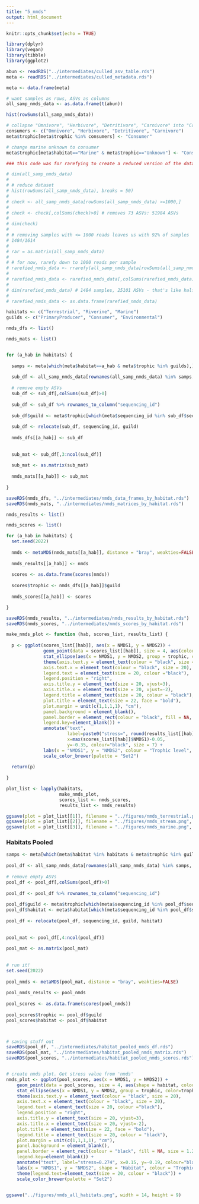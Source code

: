 ```yaml
---
title: "5_nmds"
output: html_document
---
```


```r
knitr::opts_chunk$set(echo = TRUE)
```

```r

library(dplyr)
library(vegan)
library(tibble)
library(ggplot2)

```

```r

abun <- readRDS("../intermediates/culled_asv_table.rds")
meta <- readRDS("../intermediates/culled_metadata.rds")

meta <- data.frame(meta)

```

```r

# want samples as rows, ASVs as columns
all_samp_nmds_data <- as.data.frame(t(abun))

hist(rowSums(all_samp_nmds_data))

# collapse "Omnivore", "Herbivore", "Detritivore", "Carnivore" into "Consumer"
consumers <- c("Omnivore", "Herbivore", "Detritivore", "Carnivore")
meta$trophic[meta$trophic %in% consumers] <- "Consumer"

# change marine unknown to consumer
meta$trophic[meta$habitat=="Marine" & meta$trophic=="Unknown"] <- "Consumer"

```

```r
### this code was for rarefying to create a reduced version of the dataset that would hopefully play better with metaMDS and other distance-matrix based analyses, but the full dataset works for now

# dim(all_samp_nmds_data)
# 
# # reduce dataset
# hist(rowSums(all_samp_nmds_data), breaks = 50)
# 
# check <- all_samp_nmds_data[rowSums(all_samp_nmds_data) >=1000,]
# 
# check <- check[,colSums(check)>0] # removes 73 ASVs: 51984 ASVs
# 
# dim(check)
# 
# # removing samples with <= 1000 reads leaves us with 92% of samples
# 1484/1614
# 
# rar = as.matrix(all_samp_nmds_data)
# 
# # for now, rarefy down to 1000 reads per sample
# rarefied_nmds_data <- rrarefy(all_samp_nmds_data[rowSums(all_samp_nmds_data)>=1000,], sample = 1000)
# 
# rarefied_nmds_data <- rarefied_nmds_data[,colSums(rarefied_nmds_data)>0]
# 
# dim(rarefied_nmds_data) # 1484 samples, 25101 ASVs - that's like half of ASVs
# 
# rarefied_nmds_data <- as.data.frame(rarefied_nmds_data)


```



```r

habitats <- c("Terrestrial", "Riverine", "Marine")
guilds <- c("PrimaryProducer", "Consumer", "Environmental")

nmds_dfs <- list()

nmds_mats <- list()


for (a_hab in habitats) {
  
  samps <- meta[which(meta$habitat==a_hab & meta$trophic %in% guilds),][["sequencing_id"]]
  
  sub_df <- all_samp_nmds_data[rownames(all_samp_nmds_data) %in% samps, ]
  
  # remove empty ASVs
  sub_df <- sub_df[,colSums(sub_df)>0]
  
  sub_df <- sub_df %>% rownames_to_column("sequencing_id")
  
  sub_df$guild <- meta$trophic[which(meta$sequencing_id %in% sub_df$sequencing_id)]
  
  sub_df <- relocate(sub_df, sequencing_id, guild)
  
  nmds_dfs[[a_hab]] <- sub_df
  
  
  sub_mat <- sub_df[,3:ncol(sub_df)]
  
  sub_mat <- as.matrix(sub_mat)
  
  nmds_mats[[a_hab]] <- sub_mat
  
}

saveRDS(nmds_dfs, "../intermediates/nmds_data_frames_by_habitat.rds")
saveRDS(nmds_mats, "../intermediates/nmds_matrices_by_habitat.rds")


```



```r

nmds_results <- list()

nmds_scores <- list()

for (a_hab in habitats) {
  set.seed(2022)
  
  nmds <- metaMDS(nmds_mats[[a_hab]], distance = "bray", weakties=FALSE)
  
  nmds_results[[a_hab]] <- nmds
  
  scores <- as.data.frame(scores(nmds))
  
  scores$trophic <- nmds_dfs[[a_hab]]$guild
  
  nmds_scores[[a_hab]] <- scores

}

saveRDS(nmds_results, "../intermediates/nmds_results_by_habitat.rds")
saveRDS(nmds_scores, "../intermediates/nmds_scores_by_habitat.rds")

```

```r

make_nmds_plot <- function (hab, scores_list, results_list) {
  
  p <- ggplot(scores_list[[hab]], aes(x = NMDS1, y = NMDS2)) +
              geom_point(data = scores_list[[hab]], size = 4, aes(colour = trophic))+
              stat_ellipse(aes(x = NMDS1, y = NMDS2, group = trophic, color=trophic), level = 0.50, size=1) +
              theme(axis.text.y = element_text(colour = "black", size = 20),
              axis.text.x = element_text(colour = "black", size = 20),
              legend.text = element_text(size = 20, colour ="black"),
              legend.position = "right",
              axis.title.y = element_text(size = 20, vjust=3),
              axis.title.x = element_text(size = 20, vjust=-2),
              legend.title = element_text(size = 20, colour = "black"),
              plot.title = element_text(size = 22, face = "bold"),
              plot.margin = unit(c(1,1,1,1), "cm"),
              panel.background = element_blank(),
              panel.border = element_rect(colour = "black", fill = NA, size = 1.2),
              legend.key=element_blank()) +
              annotate("text", 
                       label=paste0("stress=", round(results_list[[hab]]$stress, 3)), 
                       x=max(scores_list[[hab]]$NMDS1)-0.05, 
                       y=-0.35, colour="black", size = 7) +
              labs(x = "NMDS1", y = "NMDS2", colour = "Trophic level", title = hab) +
              scale_color_brewer(palette = "Set2")
  
  return(p)
  
}

plot_list <- lapply(habitats,
                    make_nmds_plot,
                    scores_list <- nmds_scores,
                    results_list <- nmds_results)

ggsave(plot = plot_list[[1]], filename = "../figures/nmds_terrestrial.png", width = 14, height = 9)
ggsave(plot = plot_list[[2]], filename = "../figures/nmds_stream.png", width = 14, height = 9)
ggsave(plot = plot_list[[3]], filename = "../figures/nmds_marine.png", width = 14, height = 9)


```


### Habitats Pooled

```r

samps <- meta[which(meta$habitat %in% habitats & meta$trophic %in% guilds),][["sequencing_id"]]
  
pool_df <- all_samp_nmds_data[rownames(all_samp_nmds_data) %in% samps, ]
  
# remove empty ASVs
pool_df <- pool_df[,colSums(pool_df)>0]
  
pool_df <- pool_df %>% rownames_to_column("sequencing_id")
  
pool_df$guild <- meta$trophic[which(meta$sequencing_id %in% pool_df$sequencing_id)]
pool_df$habitat <- meta$habitat[which(meta$sequencing_id %in% pool_df$sequencing_id)]
  
pool_df <- relocate(pool_df, sequencing_id, guild, habitat)
  
  
pool_mat <- pool_df[,4:ncol(pool_df)]
  
pool_mat <- as.matrix(pool_mat)
  
  
# run it!
set.seed(2022)
  
pool_nmds <- metaMDS(pool_mat, distance = "bray", weakties=FALSE)
  
pool_nmds_results <- pool_nmds
  
pool_scores <- as.data.frame(scores(pool_nmds))
  
pool_scores$trophic <- pool_df$guild
pool_scores$habitat <- pool_df$habitat



# saving stuff out
saveRDS(pool_df, "../intermediates/habitat_pooled_nmds_df.rds")
saveRDS(pool_mat, "../intermediates/habitat_pooled_nmds_matrix.rds")
saveRDS(pool_scores, "../intermediates/habitat_pooled_nmds_scores.rds")



```


```r

# create nmds plot. Get stress value from 'nmds'
nmds_plot <- ggplot(pool_scores, aes(x = NMDS1, y = NMDS2)) + 
    geom_point(data = pool_scores, size = 4, aes(shape = habitat, colour = trophic)) + 
    stat_ellipse(aes(x = NMDS1, y = NMDS2, group = trophic, color=trophic), level = 0.95, size=1) +
    theme(axis.text.y = element_text(colour = "black", size = 20), 
    axis.text.x = element_text(colour = "black", size = 20), 
    legend.text = element_text(size = 20, colour ="black"), 
    legend.position = "right", 
    axis.title.y = element_text(size = 20, vjust=3),
    axis.title.x = element_text(size = 20, vjust=-2),
    plot.title = element_text(size = 22, face = "bold"),
    legend.title = element_text(size = 20, colour = "black"),
    plot.margin = unit(c(1,1,1,1), "cm"),
    panel.background = element_blank(), 
    panel.border = element_rect(colour = "black", fill = NA, size = 1.2),
    legend.key=element_blank()) + 
    annotate("text", label="stress=0.274", x=0.15, y=-0.19, colour="black", size = 7) +
    labs(x = "NMDS1", y = "NMDS2", shape = "Habitat", colour = "Trophic level", title = "All Habitats Pooled") +
    theme(legend.text=element_text(size = 20, colour = "black")) +
    scale_color_brewer(palette = "Set2") 


ggsave("../figures/nmds_all_habitats.png", width = 14, height = 9)

```




